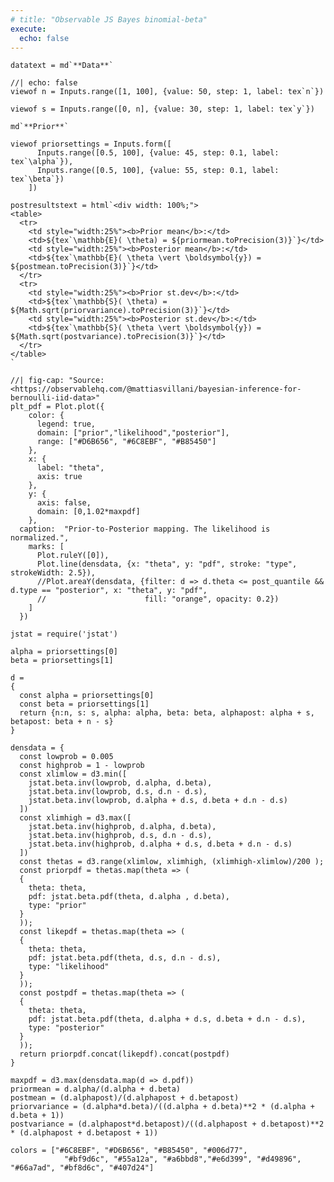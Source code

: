 ```yaml
---
# title: "Observable JS Bayes binomial-beta"
execute:
  echo: false
---
```


<!-- ```{ojs} -->
<!-- md_colour = Inputs.color({label: "Highlight color cells", value: "#F0F0F0"}) -->
<!-- ``` -->

```ojs
datatext = md`**Data**`
```


```ojs
//| echo: false
viewof n = Inputs.range([1, 100], {value: 50, step: 1, label: tex`n`})
```


```ojs
viewof s = Inputs.range([0, n], {value: 30, step: 1, label: tex`y`})
```

```ojs
md`**Prior**`
```

```ojs
viewof priorsettings = Inputs.form([
      Inputs.range([0.5, 100], {value: 45, step: 0.1, label: tex`\alpha`}),
      Inputs.range([0.5, 100], {value: 55, step: 0.1, label: tex`\beta`})
    ])
```

```ojs
postresultstext = html`<div width: 100%;">
<table>
  <tr>
    <td style="width:25%"><b>Prior mean</b>:</td>
    <td>${tex`\mathbb{E}( \theta) = ${priormean.toPrecision(3)}`}</td>
    <td style="width:25%"><b>Posterior mean</b>:</td>
    <td>${tex`\mathbb{E}( \theta \vert \boldsymbol{y}) = ${postmean.toPrecision(3)}`}</td>
  </tr>
  <tr>
    <td style="width:25%"><b>Prior st.dev</b>:</td>
    <td>${tex`\mathbb{S}( \theta) = ${Math.sqrt(priorvariance).toPrecision(3)}`}</td>
    <td style="width:25%"><b>Posterior st.dev</b>:</td>
    <td>${tex`\mathbb{S}( \theta \vert \boldsymbol{y}) = ${Math.sqrt(postvariance).toPrecision(3)}`}</td>
  </tr>
</table>
`
```

```ojs
//| fig-cap: "Source: <https://observablehq.com/@mattiasvillani/bayesian-inference-for-bernoulli-iid-data>"
plt_pdf = Plot.plot({
    color: {
      legend: true,
      domain: ["prior","likelihood","posterior"],
      range: ["#D6B656", "#6C8EBF", "#B85450"]
    },
    x: {
      label: "theta",
      axis: true
    },
    y: {
      axis: false,
      domain: [0,1.02*maxpdf]
    },
  caption:  "Prior-to-Posterior mapping. The likelihood is normalized.",
    marks: [
      Plot.ruleY([0]),
      Plot.line(densdata, {x: "theta", y: "pdf", stroke: "type", strokeWidth: 2.5}),
      //Plot.areaY(densdata, {filter: d => d.theta <= post_quantile && d.type == "posterior", x: "theta", y: "pdf", 
      //                      fill: "orange", opacity: 0.2})
    ]
  })
```

```ojs
jstat = require('jstat')
```

```ojs
alpha = priorsettings[0]
beta = priorsettings[1]
```


```ojs
d = 
{
  const alpha = priorsettings[0]
  const beta = priorsettings[1]
  return {n:n, s: s, alpha: alpha, beta: beta, alphapost: alpha + s, betapost: beta + n - s}
}
```


```ojs
densdata = {
  const lowprob = 0.005
  const highprob = 1 - lowprob
  const xlimlow = d3.min([
    jstat.beta.inv(lowprob, d.alpha, d.beta), 
    jstat.beta.inv(lowprob, d.s, d.n - d.s),
    jstat.beta.inv(lowprob, d.alpha + d.s, d.beta + d.n - d.s) 
  ])
  const xlimhigh = d3.max([
    jstat.beta.inv(highprob, d.alpha, d.beta), 
    jstat.beta.inv(highprob, d.s, d.n - d.s),
    jstat.beta.inv(highprob, d.alpha + d.s, d.beta + d.n - d.s) 
  ])
  const thetas = d3.range(xlimlow, xlimhigh, (xlimhigh-xlimlow)/200 );
  const priorpdf = thetas.map(theta => (
  {
    theta: theta, 
    pdf: jstat.beta.pdf(theta, d.alpha , d.beta),
    type: "prior"
  }
  ));
  const likepdf = thetas.map(theta => (
  {
    theta: theta, 
    pdf: jstat.beta.pdf(theta, d.s, d.n - d.s),
    type: "likelihood"
  }
  ));
  const postpdf = thetas.map(theta => (
  {
    theta: theta, 
    pdf: jstat.beta.pdf(theta, d.alpha + d.s, d.beta + d.n - d.s),
    type: "posterior"
  }
  ));
  return priorpdf.concat(likepdf).concat(postpdf)
}
```




```ojs
maxpdf = d3.max(densdata.map(d => d.pdf))
priormean = d.alpha/(d.alpha + d.beta)
postmean = (d.alphapost)/(d.alphapost + d.betapost)
priorvariance = (d.alpha*d.beta)/((d.alpha + d.beta)**2 * (d.alpha + d.beta + 1))
postvariance = (d.alphapost*d.betapost)/((d.alphapost + d.betapost)**2 * (d.alphapost + d.betapost + 1))
```

```ojs
colors = ["#6C8EBF", "#D6B656", "#B85450", "#006d77",     
            "#bf9d6c", "#55a12a", "#a6bbd8","#e6d399", "#d49896", "#66a7ad", "#bf8d6c", "#407d24"]
```

